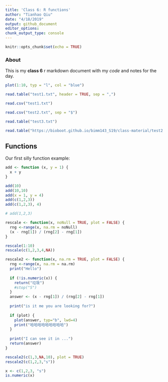 ```yaml
---
title: 'Class 6: R functions'
author: "Tianhao Qiu"
date: "4/18/2019"
output: github_document
editor_options: 
chunk_output_type: console
---
```


```r
knitr::opts_chunk$set(echo = TRUE)
```

### About 
This is my **class 6** r markdown document with my *code* and notes for the day.

```r
plot(1:10, typ = "l", col = "blue")
```

```r
read.table("test1.txt", header = TRUE, sep = ",")
```

```r
read.csv("test1.txt")
```

```r
read.csv("test2.txt", sep = "$")
```

```r
read.table("test3.txt")
```

```r
read.table("https://bioboot.github.io/bimm143_S19/class-material/test2.txt", header = TRUE, sep = "$")
```

## Functions

Our first silly function example:
```r
add <- function (x, y = 1) {
  x + y 
}
```

```r
add(10)
add(10,10)
add(x = 1, y = 4)
add(c(1,2,3))
add(c(1,2,3), 4)
```

```r
# add(1,2,3)
```

```r
rescale <- function(x, noNull = TRUE, plot = FALSE) {
  rng <-range(x, na.rm = noNull)
  (x - rng[1]) / (rng[2] - rng[1])
}
```

```r
rescale(1:10)
rescale(c(1,2,3,4,NA))
```

```r
rescale2 <- function(x, na.rm = TRUE, plot = FALSE) {
  rng <-range(x, na.rm = na.rm)
  print("Hello")
  
  if (!is.numeric(x)) {
    return("垃圾")
    #stop("S")
  } 
  answer <- (x - rng[1]) / (rng[2] - rng[1])
    
  print("is it me you are looking for?")
   
  if (plot) {
    plot(answer, typ="b", lwd=4)
    print("哈哈哈哈哈哈哈哈哈")
  }
   
  print("I can see it in ...")
  return(answer)
}
```

```r
rescale2(c(1,3,NA,10), plot = TRUE)
rescale2(c(1,2,3,"s"))
```

```r
x <- c(1,2,3, "s")
is.numeric(x)
```

